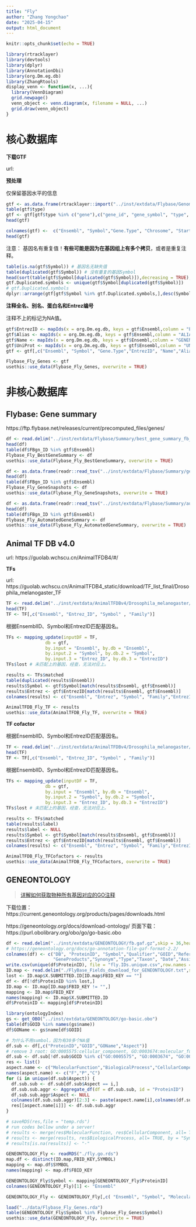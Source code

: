 ```yaml
---
title: "Fly"
author: "Zhang Yongchao"
date: "2025-04-15"
output: html_document
---
```


```r
knitr::opts_chunk$set(echo = TRUE)
```

```r
library(rtracklayer)
library(devtools)
library(dplyr)
library(AnnotationDbi)
library(org.Dm.eg.db)
library(ZhangRtools)
display_venn <- function(x, ...){
  library(VennDiagram)
  grid.newpage()
  venn_object <- venn.diagram(x, filename = NULL, ...)
  grid.draw(venn_object)
}
```

# 核心数据库

**下载GTF**

url:


**预处理**

仅保留基因水平的信息

```r
gtf <- as.data.frame(rtracklayer::import("../inst/extdata/Flybase/Genome/dmel-all-r6.62.gtf.gz"))
table(gtf$type)
gtf <- gtf[gtf$type %in% c("gene"),c("gene_id", "gene_symbol", "type", "seqnames", "start", "end", "width", "strand" )]
head(gtf)
```



```r
colnames(gtf) <-  c("Ensembl", "Symbol","Gene.Type", "Chrosome", "Start", "End","Length", "Strand")
head(gtf)
```

注意： 基因名有重复值！**有些可能是因为在基因组上有多个拷贝**，或者是重复注释。

```r
table(is.na(gtf$Symbol)) # 基因名无缺失值
table(duplicated(gtf$Symbol)) # 没有重复的基因Symbol
head(sort(table(gtf$Symbol[duplicated(gtf$Symbol)]),decreasing = TRUE),20) # top 20 重复基因symbol,一般是lncRNA,asRNA等。
gtf.Duplicated.symbols <- unique(gtf$Symbol[duplicated(gtf$Symbol)])
# gtf.Duplicated.symbols
dplyr::arrange(gtf[gtf$Symbol %in% gtf.Duplicated.symbols,],desc(Symbol))
```

**注释全名、别名、蛋白名和Entrez编号**

注释不上的标记为NA值。

```r
gtf$EntrezID <- mapIds(x = org.Dm.eg.db, keys = gtf$Ensembl,column = "ENTREZID",keytype = "ENSEMBL",multiVals = "first")
gtf$Alias <- mapIds(x = org.Dm.eg.db, keys = gtf$Ensembl,column = "ALIAS",keytype = "ENSEMBL",multiVals = "first")
gtf$Name <- mapIds(x = org.Dm.eg.db, keys = gtf$Ensembl,column = "GENENAME",keytype = "ENSEMBL",multiVals = "first")
gtf$UniProt <- mapIds(x = org.Dm.eg.db, keys = gtf$Ensembl,column = "UNIPROT",keytype = "ENSEMBL",multiVals = "first")
gtf <- gtf[,c("Ensembl", "Symbol", "Gene.Type","EntrezID", "Name","Alias","UniProt","Chrosome", "Start", "End","Length", "Strand")]
```

```r
Flybase_Fly_Genes <- gtf
usethis::use_data(Flybase_Fly_Genes, overwrite = TRUE)
```
# 非核心数据库

## Flybase: Gene summary

https://ftp.flybase.net/releases/current/precomputed_files/genes/

```r
df <- read.delim("../inst/extdata/Flybase/Summary/best_gene_summary_fb_2025_01.tsv.gz",stringsAsFactors = FALSE)
head(df)
table(df$FBgn_ID %in% gtf$Ensembl)
Flybase_Fly_BestGeneSummary <- df
usethis::use_data(Flybase_Fly_BestGeneSummary, overwrite = TRUE)
```

```r
df <- as.data.frame(readr::read_tsv("../inst/extdata/Flybase/Summary/gene_snapshots_fb_2025_01.tsv.gz"))
head(df)
table(df$FBgn_ID %in% gtf$Ensembl)
Flybase_Fly_GeneSnapshots <- df
usethis::use_data(Flybase_Fly_GeneSnapshots, overwrite = TRUE)
```
```r
df <- as.data.frame(readr::read_tsv("../inst/extdata/Flybase/Summary/automated_gene_summaries.tsv.gz"))
head(df)
table(df$FBgn_ID %in% gtf$Ensembl)
Flybase_Fly_AutomatedGeneSummary <- df
usethis::use_data(Flybase_Fly_AutomatedGeneSummary, overwrite = TRUE)
```


## Animal TF DB v4.0

url: https://guolab.wchscu.cn/AnimalTFDB4/#/

**TFs**

url: https://guolab.wchscu.cn/AnimalTFDB4_static/download/TF_list_final/Drosophila_melanogaster_TF

```r
TF <- read.delim("../inst/extdata/AnimalTFDBv4/Drosophila_melanogaster/Drosophila_melanogaster_TF.txt",stringsAsFactors = FALSE)
head(TF)
TF <- TF[,c("Ensembl", "Entrez_ID", "Symbol" , "Family")]
```

根据EnsemblID、Symbol和EntrezID匹配基因名。

```r
TFs <- mapping_update(inputDF = TF, 
               db = gtf, 
               by.input = "Ensembl", by.db = "Ensembl", 
               by.input.2 = "Symbol", by.db.2 = "Symbol",
               by.input.3 = "Entrez_ID", by.db.3 = "EntrezID")
TFs$lost # 未匹配上的基因，经查，无法对应上。
```

```r
results <- TFs$matched
table(duplicated(results$Ensembl))
results$Symbol <- gtf$Symbol[match(results$Ensembl, gtf$Ensembl)]
results$Entrez <- gtf$EntrezID[match(results$Ensembl, gtf$Ensembl)]
colnames(results) <- c("Ensembl", "Entrez", "Symbol", "Family","EntrezID")
```

```r
AnimalTFDB_Fly_TF <- results
usethis::use_data(AnimalTFDB_Fly_TF, overwrite = TRUE)
```


**TF cofactor**

根据EnsemblID、Symbol和EntrezID匹配基因名。

```r
TF <- read.delim("../inst/extdata/AnimalTFDBv4/Drosophila_melanogaster/Drosophila_melanogaster_Cof.txt",stringsAsFactors = FALSE)
head(TF)
TF <- TF[,c("Ensembl", "Entrez_ID", "Symbol" , "Family")]
```

根据EnsemblID、Symbol和EntrezID匹配基因名。

```r
TFs <- mapping_update(inputDF = TF, 
               db = gtf, 
               by.input = "Ensembl", by.db = "Ensembl", 
               by.input.2 = "Symbol", by.db.2 = "Symbol",
               by.input.3 = "Entrez_ID", by.db.3 = "EntrezID")
TFs$lost # 未匹配上的基因，经查，无法对应上。
```


```r
results <- TFs$matched
table(results$label)
results$label <- NULL
results$Symbol <- gtf$Symbol[match(results$Ensembl, gtf$Ensembl)]
results$Entrez <- gtf$EntrezID[match(results$Ensembl, gtf$Ensembl)]
colnames(results) <- c("Ensembl", "Entrez", "Symbol", "Family","EntrezID")
```

```r
AnimalTFDB_Fly_TFCofactors <- results
usethis::use_data(AnimalTFDB_Fly_TFCofactors, overwrite = TRUE)
```

## GENEONTOLOGY

> [详解如何获取物种所有基因对应的GO注释](https://cloud.tencent.com/developer/article/1625243)

下载位置： https://current.geneontology.org/products/pages/downloads.html

https://geneontology.org/docs/download-ontology/ 页面下载： https://purl.obolibrary.org/obo/go/go-basic.obo

```r
df <- read.delim("../inst/extdata/GENEONTOLOGY/fb.gaf.gz",skip = 36,header = FALSE)
# https://geneontology.org/docs/go-annotation-file-gaf-format-2.2/
colnames(df) <- c("DB", "ProteinID", "Symbol","Qualifier","GOID","Reference", "EvidenceCode","WithOrFrom","Aspect", 
                  "GeneProducts","Synonym","Type","Taxon", "Date","AssignedBy","AnnotationExtension","GeneProductsFromID")
write.csv(unique(df$ProteinID), file = "fly.IDs.unique.csv",row.names = FALSE,quote = FALSE)
ID.map <- read.delim("./FlyBase_Fields_download_for_GENEONTOLOGY.txt",stringsAsFactors = FALSE)
lost <- ID.map$X.SUBMITTED.ID[ID.map$FBID_KEY == ""]
df <- df[!df$ProteinID %in% lost,]
ID.map <- ID.map[ID.map$FBID_KEY != "",]
mapping <- ID.map$FBID_KEY
names(mapping) <- ID.map$X.SUBMITTED.ID
df$ProteinID <- mapping[df$ProteinID]

library(ontologyIndex)
gs <- get_OBO("../inst/extdata/GENEONTOLOGY/go-basic.obo")
table(df$GOID %in% names(gs$name))
df$GOName <- gs$name[df$GOID]
```

```r
# 为什么不用sumbol，因为有30多个NA值
df.sub <- df[,c("ProteinID","GOID","GOName","Aspect")]
# remove 3 root: GO:0005575:cellular_component, GO:0003674:molecular_function, GO:0008150: biological_process
df.sub <- df.sub[!df.sub$GOID %in% c("GO:0005575", "GO:0003674", "GO:0008150"),]
res <- list()
aspect.name <- c("MolecularFunction","BiologicalProcess","CellularComponent")
names(aspect.name) <- c("F","P","C")
for (i in unique(df.sub$Aspect)) {
  df.sub.sub <- df.sub[df.sub$Aspect == i,]
  df.sub.sub.aggr <- Aggregate_df(df = df.sub.sub, id = "ProteinID")
  df.sub.sub.aggr$Aspect <- NULL
  colnames(df.sub.sub.aggr)[2:3] <- paste(aspect.name[i],colnames(df.sub.sub.aggr)[2:3],sep = "_")
  res[[aspect.name[i]]] <- df.sub.sub.aggr
}
```


```r
# saveRDS(res,file = "temp.rds")
# run codes bellow under a server!
# results <- merge(res$MolecularFunction, res$CellularComponent, all= TRUE, by = "Symbol")
# results <- merge(results, res$BiologicalProcess, all= TRUE, by = "Symbol")
# results[is.na(results)] <- "-"
```

```r
GENEONTOLOGY_Fly <- readRDS("./fly.go.rds")
map.df <- distinct(ID.map,FBID_KEY,SYMBOL)
mapping <- map.df$SYMBOL
names(mapping) <- map.df$FBID_KEY

GENEONTOLOGY_Fly$Symbol <- mapping[GENEONTOLOGY_Fly$ProteinID]
colnames(GENEONTOLOGY_Fly)[1] <- "Ensembl"

GENEONTOLOGY_Fly <- GENEONTOLOGY_Fly[,c( "Ensembl", "Symbol", "MolecularFunction_GOID",  "MolecularFunction_GOName", "CellularComponent_GOID", "CellularComponent_GOName", "BiologicalProcess_GOID" , "BiologicalProcess_GOName")]

load("../data/Flybase_Fly_Genes.rda")
table(GENEONTOLOGY_Fly$Symbol %in% Flybase_Fly_Genes$Symbol)
usethis::use_data(GENEONTOLOGY_Fly, overwrite = TRUE)
```
